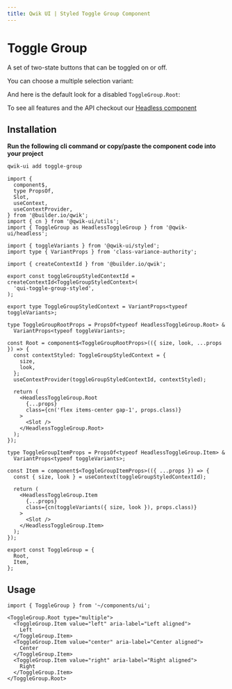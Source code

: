 ```yaml
---
title: Qwik UI | Styled Toggle Group Component
---
```




<StatusBanner status={statusByComponent.styled.ToggleGroup} />

# Toggle Group

A set of two-state buttons that can be toggled on or off.

<ShowcaseHero />

You can choose a multiple selection variant:

<ShowcaseMultiple />

And here is the default look for a disabled `ToggleGroup.Root`:

<ShowcaseDisabled />

<span class="flex flex-1 gap-1 font-medium">
  To see all features and the API checkout our
  <a href="/docs/headless/toggle-group" class="text-blue-500 hover:underline">
    Headless component
  </a>
</span>

## Installation

**Run the following cli command or copy/paste the component code into your project**

```sh
qwik-ui add toggle-group
```

```tsx
import {
  component$,
  type PropsOf,
  Slot,
  useContext,
  useContextProvider,
} from '@builder.io/qwik';
import { cn } from '@qwik-ui/utils';
import { ToggleGroup as HeadlessToggleGroup } from '@qwik-ui/headless';

import { toggleVariants } from '@qwik-ui/styled';
import type { VariantProps } from 'class-variance-authority';

import { createContextId } from '@builder.io/qwik';

export const toggleGroupStyledContextId = createContextId<ToggleGroupStyledContext>(
  'qui-toggle-group-styled',
);

export type ToggleGroupStyledContext = VariantProps<typeof toggleVariants>;

type ToggleGroupRootProps = PropsOf<typeof HeadlessToggleGroup.Root> &
  VariantProps<typeof toggleVariants>;

const Root = component$<ToggleGroupRootProps>(({ size, look, ...props }) => {
  const contextStyled: ToggleGroupStyledContext = {
    size,
    look,
  };
  useContextProvider(toggleGroupStyledContextId, contextStyled);

  return (
    <HeadlessToggleGroup.Root
      {...props}
      class={cn('flex items-center gap-1', props.class)}
    >
      <Slot />
    </HeadlessToggleGroup.Root>
  );
});

type ToggleGroupItemProps = PropsOf<typeof HeadlessToggleGroup.Item> &
  VariantProps<typeof toggleVariants>;

const Item = component$<ToggleGroupItemProps>(({ ...props }) => {
  const { size, look } = useContext(toggleGroupStyledContextId);

  return (
    <HeadlessToggleGroup.Item
      {...props}
      class={cn(toggleVariants({ size, look }), props.class)}
    >
      <Slot />
    </HeadlessToggleGroup.Item>
  );
});

export const ToggleGroup = {
  Root,
  Item,
};
```

## Usage

```tsx
import { ToggleGroup } from '~/components/ui';
```

```tsx
<ToggleGroup.Root type="multiple">
  <ToggleGroup.Item value="left" aria-label="Left aligned">
    Left
  </ToggleGroup.Item>
  <ToggleGroup.Item value="center" aria-label="Center aligned">
    Center
  </ToggleGroup.Item>
  <ToggleGroup.Item value="right" aria-label="Right aligned">
    Right
  </ToggleGroup.Item>
</ToggleGroup.Root>
```
